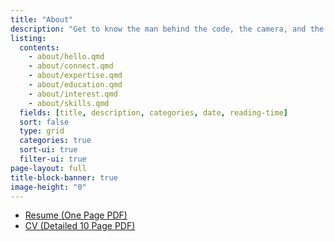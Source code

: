 ```yaml
---
title: "About"
description: "Get to know the man behind the code, the camera, and the guitar."
listing:
  contents: 
    - about/hello.qmd
    - about/connect.qmd
    - about/expertise.qmd
    - about/education.qmd
    - about/interest.qmd
    - about/skills.qmd
  fields: [title, description, categories, date, reading-time]
  sort: false
  type: grid
  categories: true
  sort-ui: true
  filter-ui: true
page-layout: full
title-block-banner: true
image-height: "0"
---
```

- [Resume (One Page PDF)](/files/resume.pdf)
- [CV (Detailed 10 Page PDF)](/files/cv.pdf)